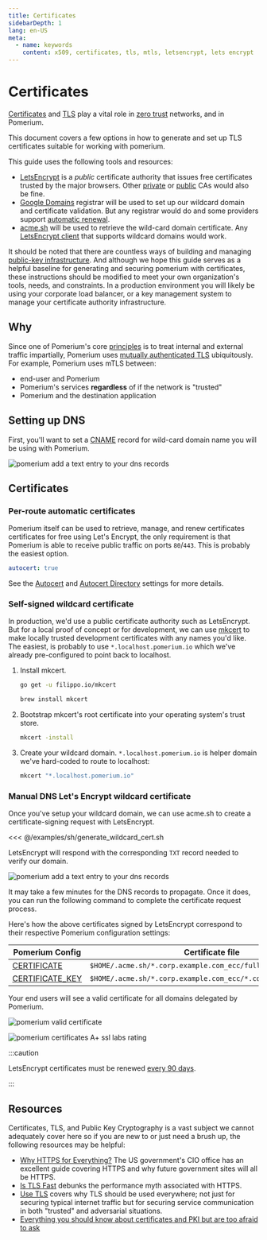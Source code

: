 ```yaml
---
title: Certificates
sidebarDepth: 1
lang: en-US
meta:
  - name: keywords
    content: x509, certificates, tls, mtls, letsencrypt, lets encrypt
---
```



# Certificates

[Certificates](https://en.wikipedia.org/wiki/X.509) and [TLS](https://en.wikipedia.org/wiki/Transport_Layer_Security) play a vital role in [zero trust][principles] networks, and in Pomerium.

This document covers a few options in how to generate and set up TLS certificates suitable for working with pomerium.

This guide uses the following tools and resources:

- [LetsEncrypt](https://letsencrypt.org/about/) is a _public_ certificate authority that issues free certificates trusted by the major browsers. Other [private](https://blog.cloudflare.com/how-to-build-your-own-public-key-infrastructure/) or [public](https://scotthelme.co.uk/are-ev-certificates-worth-the-paper-theyre-written-on/) CAs would also be fine.
- [Google Domains](https://domains.google.com/) registrar will be used to set up our wildcard domain and certificate validation. But any registrar would do and some providers support [automatic renewal](https://github.com/Neilpang/acme.sh/wiki/dnsapi).
- [acme.sh](https://github.com/Neilpang/acme.sh) will be used to retrieve the wild-card domain certificate. Any [LetsEncrypt client](https://letsencrypt.org/docs/client-options/) that supports wildcard domains would work.

It should be noted that there are countless ways of building and managing [public-key infrastructure](https://en.wikipedia.org/wiki/Public_key_infrastructure). And although we hope this guide serves as a helpful baseline for generating and securing pomerium with certificates, these instructions should be modified to meet your own organization's tools, needs, and constraints. In a production environment you will likely be using your corporate load balancer, or a key management system to manage your certificate authority infrastructure.

## Why

Since one of Pomerium's core [principles] is to treat internal and external traffic impartially, Pomerium uses [mutually authenticated TLS](https://en.wikipedia.org/wiki/Mutual_authentication) ubiquitously. For example, Pomerium uses mTLS between:

- end-user and Pomerium
- Pomerium's services **regardless** of if the network is "trusted"
- Pomerium and the destination application

## Setting up DNS

First, you'll want to set a [CNAME](https://en.wikipedia.org/wiki/CNAME_record) record for wild-card domain name you will be using with Pomerium.

![pomerium add a text entry to your dns records](./img/certificate-wildcard-domain.png)

## Certificates

### Per-route automatic certificates

Pomerium itself can be used to retrieve, manage, and renew certificates certificates for free using Let's Encrypt, the only requirement is that Pomerium is able to receive public traffic on ports `80`/`443`. This is probably the easiest option.

```yaml
autocert: true
```

See the [Autocert] and [Autocert Directory] settings for more details.

### Self-signed wildcard certificate

In production, we'd use a public certificate authority such as LetsEncrypt. But for a local proof of concept or for development, we can use [mkcert](https://mkcert.dev/) to make locally trusted development certificates with any names you'd like. The easiest, is probably to use `*.localhost.pomerium.io` which we've already pre-configured to point back to localhost.

1. Install mkcert.

   <Tabs>
   <Tab value="go" label="Go">

   ```bash
   go get -u filippo.io/mkcert
   ```

   </Tab>
   <Tab value="homebrew" label="Homebrew">

   ```bash
   brew install mkcert
   ```

   </Tab>
   </Tabs>

1. Bootstrap mkcert's root certificate into your operating system's trust store.

   ```bash
   mkcert -install
   ```

1. Create your wildcard domain. `*.localhost.pomerium.io` is helper domain we've hard-coded to route to localhost:

   ```bash
   mkcert "*.localhost.pomerium.io"
   ```

### Manual DNS Let's Encrypt wildcard certificate

Once you've setup your wildcard domain, we can use acme.sh to create a certificate-signing request with LetsEncrypt.

<<< @/examples/sh/generate_wildcard_cert.sh

LetsEncrypt will respond with the corresponding `TXT` record needed to verify our domain.

![pomerium add a text entry to your dns records](./img/certificate-domain-challenge.png)

It may take a few minutes for the DNS records to propagate. Once it does, you can run the following command to complete the certificate request process.

Here's how the above certificates signed by LetsEncrypt correspond to their respective Pomerium configuration settings:

Pomerium Config                | Certificate file
------------------------------ | --------------------------------------------------------------
[CERTIFICATE]                  | `$HOME/.acme.sh/*.corp.example.com_ecc/fullchain.cer`
[CERTIFICATE_KEY][certificate] | `$HOME/.acme.sh/*.corp.example.com_ecc/*.corp.example.com.key`

Your end users will see a valid certificate for all domains delegated by Pomerium.

![pomerium valid certificate](./img/certificates-valid-secure-certificate.png)

![pomerium certificates A+ ssl labs rating](./img/certificates-ssl-report.png)

:::caution

LetsEncrypt certificates must be renewed [every 90 days](https://letsencrypt.org/2015/11/09/why-90-days.html).

:::

## Resources

Certificates, TLS, and Public Key Cryptography is a vast subject we cannot adequately cover here so if you are new to or just need a brush up, the following resources may be helpful:

- [Why HTTPS for Everything?](https://https.cio.gov/everything/) The US government's CIO office has an excellent guide covering HTTPS and why future government sites will all be HTTPS.
- [Is TLS Fast](https://istlsfastyet.com/) debunks the performance myth associated with HTTPS.
- [Use TLS](https://smallstep.com/blog/use-tls.html) covers why TLS should be used everywhere; not just for securing typical internet traffic but for securing service communication in both "trusted" and adversarial situations.
- [Everything you should know about certificates and PKI but are too afraid to ask](https://smallstep.com/blog/everything-pki.html)

[autocert]: /docs/reference/autocert/autocert
[autocert directory]: /docs/reference/autocert/autocert-directory
[certificate]: /docs/reference/certificates
[certificate_authority]: /docs/reference/certificate-authority
[certificate_key]: /docs/reference/certificates
[override_certificate_name]: /docs/reference/override-certificate-name
[principles]: /docs/overview/background.md#history
[zero trust]: /docs/overview/background.md#zero-trust
